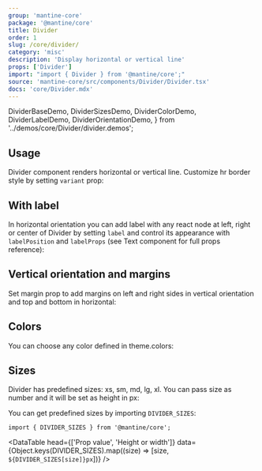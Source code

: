 ```yaml
---
group: 'mantine-core'
package: '@mantine/core'
title: Divider
order: 1
slug: /core/divider/
category: 'misc'
description: 'Display horizontal or vertical line'
props: ['Divider']
import: "import { Divider } from '@mantine/core';"
source: 'mantine-core/src/components/Divider/Divider.tsx'
docs: 'core/Divider.mdx'
---
```


  DividerBaseDemo,
  DividerSizesDemo,
  DividerColorDemo,
  DividerLabelDemo,
  DividerOrientationDemo,
} from '../demos/core/Divider/divider.demos';

## Usage

Divider component renders horizontal or vertical line.
Customize hr border style by setting `variant` prop:

<DividerBaseDemo />

## With label

In horizontal orientation you can add label with any react node at left, right or center of Divider
by setting `label` and control its appearance with `labelPosition` and `labelProps`
(see <GatsbyLink to="/core/text/">Text</GatsbyLink> component for full props reference):

<DividerLabelDemo />

## Vertical orientation and margins

Set margin prop to add margins on left and right sides in vertical orientation and top and bottom in horizontal:

<DividerOrientationDemo />

## Colors

You can choose any color defined in <GatsbyLink to="/pages/theming/#colors">theme.colors</GatsbyLink>:

<DividerColorDemo />

## Sizes

Divider has predefined sizes: xs, sm, md, lg, xl.
You can pass size as number and it will be set as height in px:

<DividerSizesDemo />

You can get predefined sizes by importing `DIVIDER_SIZES`:

```tsx
import { DIVIDER_SIZES } from '@mantine/core';
```

<DataTable
  head={['Prop value', 'Height or width']}
  data={Object.keys(DIVIDER_SIZES).map((size) => [size, `${DIVIDER_SIZES[size]}px`])}
/>
